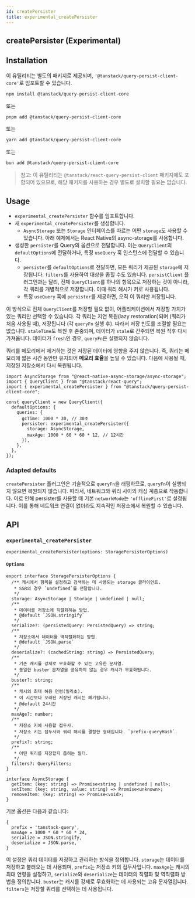 ```yaml
---
id: createPersister
title: experimental_createPersister
---
```


## createPersister (Experimental)

## Installation

이 유틸리티는 별도의 패키지로 제공되며, `'@tanstack/query-persist-client-core'`로 임포트할 수 있습니다.

```bash
npm install @tanstack/query-persist-client-core
```

또는

```bash
pnpm add @tanstack/query-persist-client-core
```

또는

```bash
yarn add @tanstack/query-persist-client-core
```

또는

```bash
bun add @tanstack/query-persist-client-core
```

> 참고: 이 유틸리티는 `@tanstack/react-query-persist-client` 패키지에도 포함되어 있으므로, 해당 패키지를 사용하는 경우 별도로 설치할 필요는 없습니다.

## Usage

- `experimental_createPersister` 함수를 임포트합니다.
- 새 `experimental_createPersister`를 생성합니다.
  - `AsyncStorage` 또는 `Storage` 인터페이스를 따르는 어떤 `storage`도 사용할 수 있습니다. 아래 예제에서는 React Native의 async-storage를 사용합니다.
- 생성한 `persister`를 Query의 옵션으로 전달합니다. 이는 `QueryClient`의 `defaultOptions`에 전달하거나, 특정 `useQuery` 훅 인스턴스에 전달할 수 있습니다.
  - `persister`를 `defaultOptions`로 전달하면, 모든 쿼리가 제공된 `storage`에 저장됩니다. `filters`를 사용하여 대상을 좁힐 수도 있습니다. `persistClient` 플러그인과는 달리, 전체 `QueryClient`를 하나의 항목으로 저장하는 것이 아니라, 각 쿼리를 개별적으로 저장합니다. 이때 쿼리 해시가 키로 사용됩니다.
  - 특정 `useQuery` 훅에 `persister`를 제공하면, 오직 이 쿼리만 저장됩니다.

이 방식으로 전체 `QueryClient`를 저장할 필요 없이, 어플리케이션에서 저장할 가치가 있는 쿼리만 선택할 수 있습니다. 각 쿼리는 지연 복원(lazy restoration)되며 (쿼리가 처음 사용될 때), 저장됩니다 (각 `queryFn` 실행 후). 따라서 저장 빈도를 조절할 필요는 없습니다. `staleTime`도 복원 후 존중되며, 데이터가 `stale`로 간주되면 복원 직후 다시 가져옵니다. 데이터가 `fresh`인 경우, `queryFn`은 실행되지 않습니다.

쿼리를 메모리에서 제거하는 것은 저장된 데이터에 영향을 주지 않습니다. 즉, 쿼리는 메모리에 짧은 시간 동안만 유지되어 **메모리 효율**을 높일 수 있습니다. 다음에 사용될 때, 저장된 저장소에서 다시 복원됩니다.

```tsx
import AsyncStorage from "@react-native-async-storage/async-storage";
import { QueryClient } from "@tanstack/react-query";
import { experimental_createPersister } from "@tanstack/query-persist-client-core";

const queryClient = new QueryClient({
  defaultOptions: {
    queries: {
      gcTime: 1000 * 30, // 30초
      persister: experimental_createPersister({
        storage: AsyncStorage,
        maxAge: 1000 * 60 * 60 * 12, // 12시간
      }),
    },
  },
});
```

### Adapted defaults

`createPersister` 플러그인은 기술적으로 `queryFn`을 래핑하므로, `queryFn`이 실행되지 않으면 복원되지 않습니다. 따라서, 네트워크와 쿼리 사이의 캐싱 계층으로 작동합니다. 이로 인해 persister를 사용할 때 기본 `networkMode`는 `'offlineFirst'`로 설정됩니다. 이를 통해 네트워크 연결이 없더라도 지속적인 저장소에서 복원할 수 있습니다.

## API

### `experimental_createPersister`

```tsx
experimental_createPersister(options: StoragePersisterOptions)
```

#### `Options`

```tsx
export interface StoragePersisterOptions {
  /** 캐시에서 항목을 설정하고 검색하는 데 사용되는 storage 클라이언트.
   * SSR의 경우 `undefined`를 전달합니다.
   */
  storage: AsyncStorage | Storage | undefined | null;
  /**
   * 데이터를 저장소에 직렬화하는 방법.
   * @default `JSON.stringify`
   */
  serialize?: (persistedQuery: PersistedQuery) => string;
  /**
   * 저장소에서 데이터를 역직렬화하는 방법.
   * @default `JSON.parse`
   */
  deserialize?: (cachedString: string) => PersistedQuery;
  /**
   * 기존 캐시를 강제로 무효화할 수 있는 고유한 문자열.
   * 동일한 buster 문자열을 공유하지 않는 경우 캐시가 무효화됩니다.
   */
  buster?: string;
  /**
   * 캐시의 최대 허용 연령(밀리초).
   * 이 시간보다 오래된 저장된 캐시는 폐기됩니다.
   * @default 24시간
   */
  maxAge?: number;
  /**
   * 저장소 키에 사용할 접두사.
   * 저장소 키는 접두사와 쿼리 해시를 결합한 형태입니다. `prefix-queryHash`.
   */
  prefix?: string;
  /**
   * 어떤 쿼리를 저장할지 좁히는 필터.
   */
  filters?: QueryFilters;
}

interface AsyncStorage {
  getItem: (key: string) => Promise<string | undefined | null>;
  setItem: (key: string, value: string) => Promise<unknown>;
  removeItem: (key: string) => Promise<void>;
}
```

기본 옵션은 다음과 같습니다:

```tsx
{
  prefix = 'tanstack-query',
  maxAge = 1000 * 60 * 60 * 24,
  serialize = JSON.stringify,
  deserialize = JSON.parse,
}
```

이 설정은 쿼리 데이터를 저장하고 관리하는 방식을 정의합니다. `storage`는 데이터를 저장하고 불러오는 데 사용되며, `prefix`는 저장소 키의 접두사입니다. `maxAge`는 캐시의 최대 연령을 설정하고, `serialize`와 `deserialize`는 데이터의 직렬화 및 역직렬화 방법을 정의합니다. `buster`는 캐시를 강제로 무효화하는 데 사용되는 고유 문자열입니다. `filters`는 저장할 쿼리를 선택하는 데 사용됩니다.
